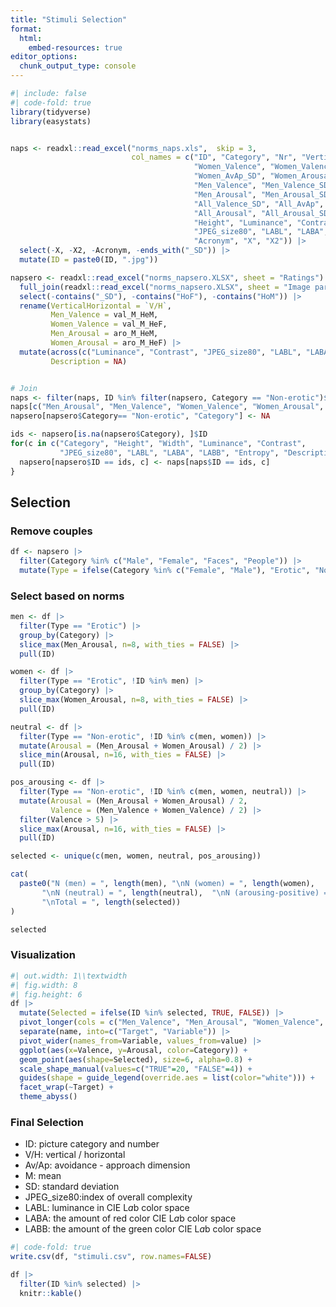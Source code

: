 ```yaml
---
title: "Stimuli Selection"
format:
  html:
    embed-resources: true
editor_options: 
  chunk_output_type: console
---
```




```r
#| include: false
#| code-fold: true
library(tidyverse)
library(easystats)


naps <- readxl::read_excel("norms_naps.xls",  skip = 3,
                           col_names = c("ID", "Category", "Nr", "VerticalHorizontal", "Description",
                                         "Women_Valence", "Women_Valence_SD", "Women_AvAp",
                                         "Women_AvAp_SD", "Women_Arousal", "Women_Arousal_SD",
                                         "Men_Valence", "Men_Valence_SD", "Men_AvAp", "Men_AvAp_SD",
                                         "Men_Arousal", "Men_Arousal_SD", "All_Valence",
                                         "All_Valence_SD", "All_AvAp", "All_AvAp_SD",
                                         "All_Arousal", "All_Arousal_SD", "Width",
                                         "Height", "Luminance", "Contrast",
                                         "JPEG_size80", "LABL", "LABA", "LABB", "Entropy",
                                         "Acronym", "X", "X2")) |>
  select(-X, -X2, -Acronym, -ends_with("_SD")) |>
  mutate(ID = paste0(ID, ".jpg"))

napsero <- readxl::read_excel("norms_napsero.XLSX", sheet = "Ratings") |>
  full_join(readxl::read_excel("norms_napsero.XLSX", sheet = "Image parameters"), by = join_by("ID", "Category")) |>
  select(-contains("_SD"), -contains("HoF"), -contains("HoM")) |>
  rename(VerticalHorizontal = `V/H`,
         Men_Valence = val_M_HeM,
         Women_Valence = val_M_HeF,
         Men_Arousal = aro_M_HeM,
         Women_Arousal = aro_M_HeF) |>
  mutate(across(c("Luminance", "Contrast", "JPEG_size80", "LABL", "LABA", "LABB", "Entropy"), as.numeric),
         Description = NA)


# Join
naps <- filter(naps, ID %in% filter(napsero, Category == "Non-erotic")$ID)
naps[c("Men_Arousal", "Men_Valence", "Women_Valence", "Women_Arousal", "Nr", "VerticalHorizontal")] <- NA
napsero[napsero$Category== "Non-erotic", "Category"] <- NA

ids <- napsero[is.na(napsero$Category), ]$ID
for(c in c("Category", "Height", "Width", "Luminance", "Contrast",
           "JPEG_size80", "LABL", "LABA", "LABB", "Entropy", "Description")) {
  napsero[napsero$ID == ids, c] <- naps[naps$ID == ids, c]
}

```


## Selection

### Remove couples

```r
df <- napsero |>
  filter(Category %in% c("Male", "Female", "Faces", "People")) |>
  mutate(Type = ifelse(Category %in% c("Female", "Male"), "Erotic", "Non-erotic"))
```

### Select based on norms
```r
men <- df |>
  filter(Type == "Erotic") |>
  group_by(Category) |>
  slice_max(Men_Arousal, n=8, with_ties = FALSE) |>
  pull(ID)

women <- df |>
  filter(Type == "Erotic", !ID %in% men) |>
  group_by(Category) |>
  slice_max(Women_Arousal, n=8, with_ties = FALSE) |>
  pull(ID)

neutral <- df |>
  filter(Type == "Non-erotic", !ID %in% c(men, women)) |>
  mutate(Arousal = (Men_Arousal + Women_Arousal) / 2) |>
  slice_min(Arousal, n=16, with_ties = FALSE) |>
  pull(ID)

pos_arousing <- df |>
  filter(Type == "Non-erotic", !ID %in% c(men, women, neutral)) |>
  mutate(Arousal = (Men_Arousal + Women_Arousal) / 2,
         Valence = (Men_Valence + Women_Valence) / 2) |>
  filter(Valence > 5) |>
  slice_max(Arousal, n=16, with_ties = FALSE) |>
  pull(ID)

selected <- unique(c(men, women, neutral, pos_arousing))

cat(
  paste0("N (men) = ", length(men), "\nN (women) = ", length(women),
       "\nN (neutral) = ", length(neutral),  "\nN (arousing-positive) = ", length(pos_arousing),
       "\nTotal = ", length(selected))
)
```

```r
selected
```

### Visualization


```r
#| out.width: 1\\textwidth
#| fig.width: 8
#| fig.height: 6
df |>
  mutate(Selected = ifelse(ID %in% selected, TRUE, FALSE)) |>
  pivot_longer(cols = c("Men_Valence", "Men_Arousal", "Women_Valence", "Women_Arousal")) |>
  separate(name, into=c("Target", "Variable")) |>
  pivot_wider(names_from=Variable, values_from=value) |>
  ggplot(aes(x=Valence, y=Arousal, color=Category)) +
  geom_point(aes(shape=Selected), size=6, alpha=0.8) +
  scale_shape_manual(values=c("TRUE"=20, "FALSE"=4)) +
  guides(shape = guide_legend(override.aes = list(color="white"))) +
  facet_wrap(~Target) +
  theme_abyss()
```

### Final Selection


-   ID: picture category and number
-   V/H: vertical / horizontal
-   Av/Ap: avoidance - approach dimension
-   M: mean
-   SD: standard deviation
-   JPEG_size80:index of overall complexity
-   LABL: luminance in CIE L*a*b color space
-   LABA: the amount of red color CIE L*a*b color space
-   LABB: the amount of the green color CIE L*a*b color space

```r
#| code-fold: true
write.csv(df, "stimuli.csv", row.names=FALSE)

df |> 
  filter(ID %in% selected) |> 
  knitr::kable()
```
